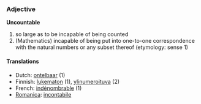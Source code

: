 ===Adjective===
'''Uncountable'''

# so large as to be incapable of being counted
# (Mathematics) incapable of being put into one-to-one correspondence with the natural numbers or any subset thereof (etymology: sense 1)

====Translations====
* Dutch: [[ontelbaar]] (1)
* Finnish: [[lukematon]] (1), [[ylinumeroituva]] (2)
* French: [[indénombrable]] (1)
*[[Romanica]]: [[incontabile]]